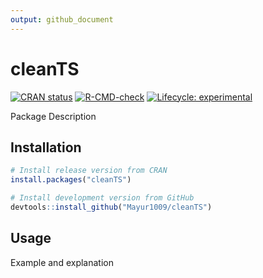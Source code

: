 ```yaml
---
output: github_document
---
```


# cleanTS

<!-- badges: start -->

[![CRAN status](https://www.r-pkg.org/badges/version/cleanTS)](https://CRAN.R-project.org/package=cleanTS)
[![R-CMD-check](https://github.com/Mayur1009/cleanTS/workflows/R-CMD-check/badge.svg)](https://github.com/Mayur1009/cleanTS/actions)
[![Lifecycle: experimental](https://img.shields.io/badge/lifecycle-experimental-orange.svg)](https://lifecycle.r-lib.org/articles/stages.html#experimental)

<!-- badges: end -->


Package Description




## Installation

```r
# Install release version from CRAN
install.packages("cleanTS")

# Install development version from GitHub
devtools::install_github("Mayur1009/cleanTS")
```

## Usage

Example and explanation


<!-- ## Code of conduct -->

<!-- Please note that this project is released with a [Contributor Code of Conduct](https://pkgdown.r-lib.org/CODE_OF_CONDUCT.html). By participating in this project you agree to abide by its terms. -->
